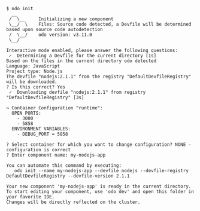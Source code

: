 ```console
$ odo init
  __
 /  \__     Initializing a new component
 \__/  \    Files: Source code detected, a Devfile will be determined based upon source code autodetection
 /  \__/    odo version: v3.11.0
 \__/

Interactive mode enabled, please answer the following questions:
 ✓  Determining a Devfile for the current directory [1s]
Based on the files in the current directory odo detected
Language: JavaScript
Project type: Node.js
The devfile "nodejs:2.1.1" from the registry "DefaultDevfileRegistry" will be downloaded.
? Is this correct? Yes
 ✓  Downloading devfile "nodejs:2.1.1" from registry "DefaultDevfileRegistry" [3s]

↪ Container Configuration "runtime":
  OPEN PORTS:
    - 3000
    - 5858
  ENVIRONMENT VARIABLES:
    - DEBUG_PORT = 5858

? Select container for which you want to change configuration? NONE - configuration is correct
? Enter component name: my-nodejs-app

You can automate this command by executing:
   odo init --name my-nodejs-app --devfile nodejs --devfile-registry DefaultDevfileRegistry --devfile-version 2.1.1

Your new component 'my-nodejs-app' is ready in the current directory.
To start editing your component, use 'odo dev' and open this folder in your favorite IDE.
Changes will be directly reflected on the cluster.
```